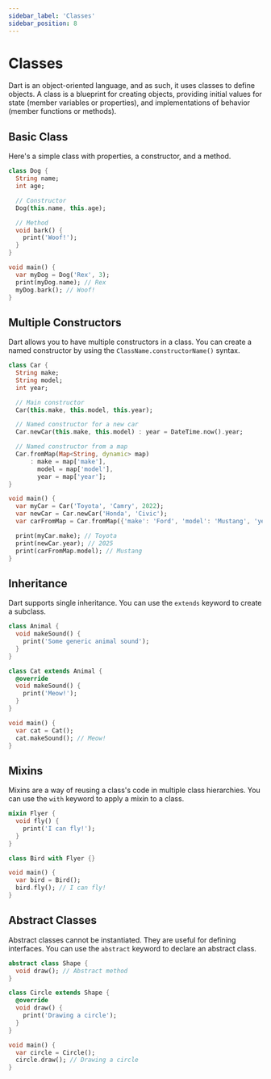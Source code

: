 ```yaml
---
sidebar_label: 'Classes'
sidebar_position: 8
---
```


# Classes

Dart is an object-oriented language, and as such, it uses classes to define objects. A class is a blueprint for creating objects, providing initial values for state (member variables or properties), and implementations of behavior (member functions or methods).

## Basic Class

Here's a simple class with properties, a constructor, and a method.

```dart
class Dog {
  String name;
  int age;

  // Constructor
  Dog(this.name, this.age);

  // Method
  void bark() {
    print('Woof!');
  }
}

void main() {
  var myDog = Dog('Rex', 3);
  print(myDog.name); // Rex
  myDog.bark(); // Woof!
}
```

## Multiple Constructors

Dart allows you to have multiple constructors in a class. You can create a named constructor by using the `ClassName.constructorName()` syntax.

```dart
class Car {
  String make;
  String model;
  int year;

  // Main constructor
  Car(this.make, this.model, this.year);

  // Named constructor for a new car
  Car.newCar(this.make, this.model) : year = DateTime.now().year;

  // Named constructor from a map
  Car.fromMap(Map<String, dynamic> map)
      : make = map['make'],
        model = map['model'],
        year = map['year'];
}

void main() {
  var myCar = Car('Toyota', 'Camry', 2022);
  var newCar = Car.newCar('Honda', 'Civic');
  var carFromMap = Car.fromMap({'make': 'Ford', 'model': 'Mustang', 'year': 2021});

  print(myCar.make); // Toyota
  print(newCar.year); // 2025
  print(carFromMap.model); // Mustang
}
```

## Inheritance

Dart supports single inheritance. You can use the `extends` keyword to create a subclass.

```dart
class Animal {
  void makeSound() {
    print('Some generic animal sound');
  }
}

class Cat extends Animal {
  @override
  void makeSound() {
    print('Meow!');
  }
}

void main() {
  var cat = Cat();
  cat.makeSound(); // Meow!
}
```

## Mixins

Mixins are a way of reusing a class's code in multiple class hierarchies. You can use the `with` keyword to apply a mixin to a class.

```dart
mixin Flyer {
  void fly() {
    print('I can fly!');
  }
}

class Bird with Flyer {}

void main() {
  var bird = Bird();
  bird.fly(); // I can fly!
}
```

## Abstract Classes

Abstract classes cannot be instantiated. They are useful for defining interfaces. You can use the `abstract` keyword to declare an abstract class.

```dart
abstract class Shape {
  void draw(); // Abstract method
}

class Circle extends Shape {
  @override
  void draw() {
    print('Drawing a circle');
  }
}

void main() {
  var circle = Circle();
  circle.draw(); // Drawing a circle
}
```
